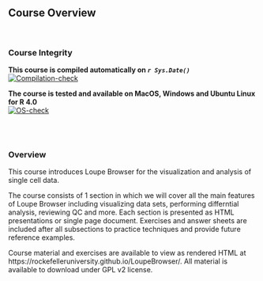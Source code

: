 ## Course Overview
<br>

### Course Integrity
**This course is compiled automatically on _`r Sys.Date()`_ **
<br>
[![Compilation-check](https://github.com/RockefellerUniversity/LoupeBrowser/actions/workflows/compilation-check.yml/badge.svg)](https://github.com/RockefellerUniversity/LoupeBrowser/actions/workflows/compilation-check.yml)

**The course is tested and available on MacOS, Windows and Ubuntu Linux for R 4.0**
<br>
[![OS-check](https://github.com/RockefellerUniversity/LoupeBrowser/actions/workflows/OS-check.yaml/badge.svg)](https://github.com/RockefellerUniversity/LoupeBrowser/actions/workflows/OS-check.yaml)

<br>
<br>

### Overview

This course introduces Loupe Browser for the visualization and analysis of single cell data.

The course consists of 1 section in which we will cover all the main features of Loupe Browser including visualizing data sets, performing differntial analysis, reviewing QC and more. Each section is presented as HTML presentations or single page document. Exercises and answer sheets are included after all subsections to practice techniques and provide future reference examples.

Course material and exercises are available to view as rendered HTML at https://rockefelleruniversity.github.io/LoupeBrowser/.
All material is available to download under GPL v2 license.

